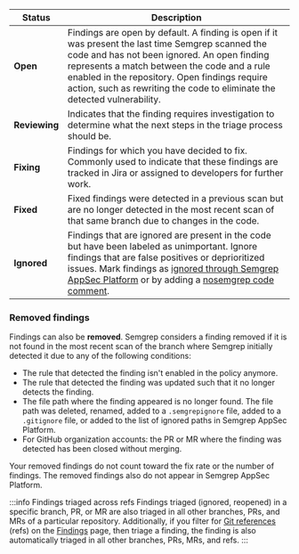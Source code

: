 | Status | Description |
| - | - |
| **Open** | Findings are open by default. A finding is open if it was present the last time Semgrep scanned the code and has not been ignored. An open finding represents a match between the code and a rule enabled in the repository. Open findings require action, such as rewriting the code to eliminate the detected vulnerability. |
| **Reviewing** | Indicates that the finding requires investigation to determine what the next steps in the triage process should be. |
| **Fixing** | Findings for which you have decided to fix. Commonly used to indicate that these findings are tracked in Jira or assigned to developers for further work. |
| **Fixed** | Fixed findings were detected in a previous scan but are no longer detected in the most recent scan of that same branch due to changes in the code. |
| **Ignored** | Findings that are ignored are present in the code but have been labeled as unimportant. Ignore findings that are false positives or deprioritized issues. Mark findings as [ignored through Semgrep AppSec Platform](/semgrep-code/triage-remediation) or by adding a [nosemgrep code comment](/ignoring-files-folders-code/#reference-summary). |

### Removed findings

Findings can also be **removed**. Semgrep considers a finding removed if it is not found in the most recent scan of the branch where Semgrep initially detected it due to any of the following conditions:

- The rule that detected the finding isn't enabled in the policy anymore.
- The rule that detected the finding was updated such that it no longer detects the finding.
- The file path where the finding appeared is no longer found. The file path was deleted, renamed, added to a `.semgrepignore` file, added to a `.gitignore` file, or added to the list of ignored paths in Semgrep AppSec Platform.
- For GitHub organization accounts: the PR or MR where the finding was detected has been closed without merging.

Your removed findings do not count toward the fix rate or the number of findings. The removed findings also do not appear in Semgrep AppSec Platform.

:::info Findings triaged across refs
Findings triaged (ignored, reopened) in a specific branch, PR, or MR are also triaged in all other branches, PRs, and MRs of a particular repository. Additionally, if you filter for [Git references](https://git-scm.com/book/en/v2/Git-Internals-Git-References) (refs) on the [Findings](https://semgrep.dev/orgs/-/findings?tab=open) page, then triage a finding, the finding is also automatically triaged in all other branches, PRs, MRs, and refs.
:::
